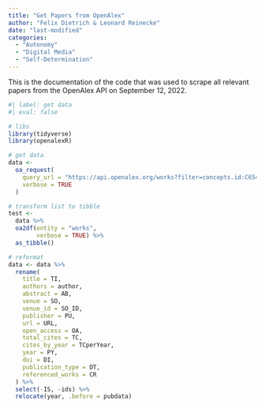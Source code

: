 ```yaml
---
title: "Get Papers from OpenAlex"
author: "Felix Dietrich & Leonard Reinecke"
date: "last-modified"
categories:
  - "Autonomy"
  - "Digital Media"
  - "Self-Determination"
---
```


This is the documentation of the code that was used to scrape all relevant
papers from the OpenAlex API on September 12, 2022.

```r
#| label: get data
#| eval: false

# libs
library(tidyverse)
library(openalexR)

# get data
data <-
  oa_request(
    query_url = "https://api.openalex.org/works?filter=concepts.id:C65414064",
    verbose = TRUE
  )

# transform list to tibble
test <-
  data %>%
  oa2df(entity = "works",
        verbose = TRUE) %>% 
  as_tibble()

# reformat
data <- data %>% 
  rename(
    title = TI,
    authors = author,
    abstract = AB,
    venue = SO,
    venue_id = SO_ID,
    publisher = PU,
    url = URL,
    open_access = OA,
    total_cites = TC,
    cites_by_year = TCperYear,
    year = PY, 
    doi = DI,
    publication_type = DT,
    referenced_works = CR
  ) %>% 
  select(-IS, -ids) %>% 
  relocate(year, .before = pubdata)

```

